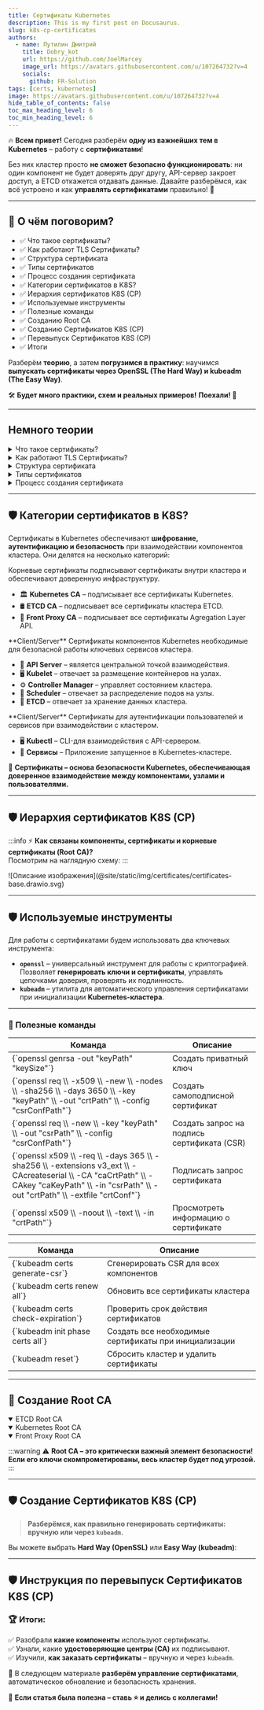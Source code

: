 ```yaml
---
title: Сертификаты Kubernetes
description: This is my first post on Docusaurus.
slug: k8s-cp-certificates
authors:
  - name: Путилин Дмитрий
    title: Dobry_kot
    url: https://github.com/JoelMarcey
    image_url: https://avatars.githubusercontent.com/u/107264732?v=4
    socials:
      github: FR-Solution
tags: [certs, kubernetes]
image: https://avatars.githubusercontent.com/u/107264732?v=4
hide_table_of_contents: false
toc_max_heading_level: 6
toc_min_heading_level: 6
---
```






🔥 **Всем привет!** Сегодня разберём **одну из важнейших тем в Kubernetes** – работу с **сертификатами**!  

Без них кластер просто **не сможет безопасно функционировать**: ни один компонент не будет доверять друг другу, API-сервер закроет доступ, а ETCD откажется отдавать данные. Давайте разберёмся, как всё устроено и как **управлять сертификатами** правильно! 🚀  

---

## 📌 О чём поговорим?
- ✅ Что такое сертификаты?
- ✅ Как работают TLS Сертификаты?
- ✅ Структура сертификата
- ✅ Типы сертификатов
- ✅ Процесс создания сертификата
- ✅ Категории cертификатов в K8S?
- ✅ Иерархия сертификатов K8S (CP)
- ✅ Используемые инструменты
- ✅ Полезные команды
- ✅ Созданию Root CA 
- ✅ Созданию Сертификатов K8S (CP)
- ✅ Перевыпуск Сертификатов K8S (CP)
- ✅ Итоги

Разберём **теорию**, а затем **погрузимся в практику**: научимся **выпускать сертификаты через OpenSSL (The Hard Way) и kubeadm (The Easy Way)**.  

🛠️ **Будет много практики, схем и реальных примеров!** **Поехали! 🚀**


<!-- truncate -->

---

## Немного теории

<details close>
  <summary>Что такое сертификаты?</summary>
  <CertificatesAbout/>
</details>

<details close>
  <summary>Как работают TLS Сертификаты?</summary>
  <CertificatesHowItWork/>
</details>

<details close>
  <summary>Структура сертификата</summary>
  <CertificatesStructure/>
</details>

<details close>
  <summary>Типы сертификатов</summary>
  <CertificatesTypes/>
</details>

<details close>
  <summary>Процесс создания сертификата</summary>
  <CertificatesWorkflow/>
</details>

---

## 🛡️ Категории cертификатов в K8S?

Сертификаты в Kubernetes обеспечивают **шифрование, аутентификацию и безопасность** при взаимодействии компонентов кластера. Они делятся на несколько категорий:

<Tabs groupId="cert-types">
  <TabItem value="root-ca" label="🔑 Root CA">
    <p>Корневые сертификаты подписывают сертификаты внутри кластера и обеспечивают доверенную инфраструктуру.</p>
    <ul>
      <li>🏛️ <strong>Kubernetes CA</strong> – подписывает все сертификаты Kubernetes.</li>
      <li>🛢️ <strong>ETCD CA</strong> – подписывает все сертификаты кластера ETCD.</li>
      <li>📡 <strong>Front Proxy CA</strong> – подписывает все сертификаты Agregation Layer API.</li>
    </ul>
  </TabItem>

  <TabItem value="components" label="⚙️ Управляющий контур">
    <p>**Client/Server** Сертификаты компонентов Kubernetes необходимые для безопасной работы ключевых сервисов кластера.</p>
    <ul>
      <li>🔐 <strong>API Server</strong> – является центральной точкой взаимодействия.</li>
      <li>🖥️ <strong>Kubelet</strong> – отвечает за размещение контейнеров на узлах.</li>
      <li>⚙️ <strong>Controller Manager</strong> – управляет состоянием кластера.</li>
      <li>📌 <strong>Scheduler</strong> – отвечает за распределение подов на узлы.</li>
      <li>💾 <strong>ETCD</strong> – отвечает за хранение данных кластера.</li>
    </ul>
  </TabItem>

  <TabItem value="users" label="👤 Сертификаты пользователей">
    <p>**Client/Server** Сертификаты для аутентификации пользователей и сервисов при взаимодействии с кластером.</p>
    <ul>
      <li>🖥️ <strong>Kubectl</strong> – CLI-для взаимодействия с API-сервером.</li>
      <li>🔄 <strong>Сервисы</strong> – Приложение запущенное в Kubernetes-кластере.</li>
    </ul>
  </TabItem>
</Tabs>

📌 **Сертификаты – основа безопасности Kubernetes, обеспечивающая доверенное взаимодействие между компонентами, узлами и пользователями.**

---

## 🛡️ Иерархия сертификатов K8S (CP)

:::info
⚡ **Как связаны компоненты, сертификаты и корневые сертификаты (Root CA)?**  
Посмотрим на наглядную схему:
:::

<div className="center">
  ![Описание изображения](@site/static/img/certificates/certificates-base.drawio.svg)
</div>

---

## 🛡️ Используемые инструменты

Для работы с сертификатами будем использовать два ключевых инструмента:

- **`openssl`** – универсальный инструмент для работы с криптографией. Позволяет **генерировать ключи и сертификаты**, управлять цепочками доверия, проверять их подлинность.  
- **`kubeadm`** – утилита для автоматического управления сертификатами при инициализации **Kubernetes-кластера**.

---

### 🔧 Полезные команды  

<Tabs groupId="cert-tools">
  <TabItem value="openssl" label="🔐 OpenSSL">
    <table>
      <thead>
        <tr>
          <th>Команда</th>
          <th>Описание</th>
        </tr>
      </thead>
      <tbody>
        <tr>
          <td>
            <CodeBlock language="bash">
              {`openssl genrsa -out "keyPath" "keySize"`}
            </CodeBlock>
          </td>
          <td>Создать приватный ключ</td>
        </tr>
        <tr>
          <td>
            <CodeBlock language="bash">
              {`openssl req \\
    -x509 \\
    -new \\
    -nodes \\
    -sha256 \\
    -days 3650 \\
    -key "keyPath" \\
    -out "crtPath" \\
    -config "csrConfPath"`}
            </CodeBlock>
          </td>
          <td>Создать самоподписной сертификат</td>
        </tr>
        <tr>
          <td>
            <CodeBlock language="bash">
              {`openssl req \\
    -new \\
    -key "keyPath" \\
    -out "csrPath" \\
    -config "csrConfPath"`}
            </CodeBlock>
          </td>
          <td>Создать запрос на подпись сертификата (CSR)</td>
        </tr>
        <tr>
          <td>
            <CodeBlock language="bash">
              {`openssl x509 \\
    -req \\
    -days 365 \\
    -sha256 \\
    -extensions v3_ext \\
    -CAcreateserial \\
    -CA "caCrtPath" \\
    -CAkey "caKeyPath" \\
    -in "csrPath" \\
    -out "crtPath" \\
    -extfile "crtConf"`}
            </CodeBlock>
          </td>
          <td>Подписать запрос сертификата</td>
        </tr>
        <tr>
          <td>
            <CodeBlock language="bash">
              {`openssl x509 \\
    -noout \\
    -text \\
    -in "crtPath"`}
            </CodeBlock>
          </td>
          <td>Просмотреть информацию о сертификате</td>
        </tr>
      </tbody>
    </table>
  </TabItem>

  <TabItem value="kubeadm" label="🚀 Kubeadm">
    <table>
      <thead>
        <tr>
          <th>Команда</th>
          <th>Описание</th>
        </tr>
      </thead>
      <tbody>
        <tr>
          <td>
            <CodeBlock language="bash">
              {`kubeadm certs generate-csr`}
            </CodeBlock>
          </td>
          <td>Сгенерировать CSR для всех компонентов</td>
        </tr>
        <tr>
          <td>
            <CodeBlock language="bash">
              {`kubeadm certs renew all`}
            </CodeBlock>
          </td>
          <td>Обновить все сертификаты кластера</td>
        </tr>
        <tr>
          <td>
            <CodeBlock language="bash">
              {`kubeadm certs check-expiration`}
            </CodeBlock>
          </td>
          <td>Проверить срок действия сертификатов</td>
        </tr>
        <tr>
          <td>
            <CodeBlock language="bash">
              {`kubeadm init phase certs all`}
            </CodeBlock>
          </td>
          <td>Создать все необходимые сертификаты при инициализации</td>
        </tr>
        <tr>
          <td>
            <CodeBlock language="bash">
              {`kubeadm reset`}
            </CodeBlock>
          </td>
          <td>Сбросить кластер и удалить сертификаты</td>
        </tr>
      </tbody>
    </table>
  </TabItem>
</Tabs>


---


## 📜 Создание Root CA  

<Tabs groupId="ca">
  <TabItem value='📂 ETCD'>
    <details open>
      <summary>ETCD Root CA</summary>
      <ETCDCACert />
    </details>
  </TabItem>
  <TabItem value='🛡️ Kubernetes'>
    <details open>
      <summary>Kubernetes Root CA</summary>
      <KubernetesCACert />
    </details>
  </TabItem>
  <TabItem value='🔗 Front Proxy'>
    <details open>
      <summary>Front Proxy Root CA</summary>
      <FrontProxyCACert />
    </details>
  </TabItem>
</Tabs>

:::warning
⚠️ **Root CA – это критически важный элемент безопасности! Если его ключи скомпрометированы, весь кластер будет под угрозой.**  
:::

---

## 🛡️ Создание Сертификатов K8S (CP)
> **Разберёмся, как правильно генерировать сертификаты: вручную или через `kubeadm`.**

Вы можете выбрать **Hard Way (OpenSSL)** или **Easy Way (kubeadm)**:

<Tabs groupId="certs">
  <TabItem value='📂 ETCD'>
    <ETCDCerts />
  </TabItem>

  <TabItem value='💻 Kubelet'>
    <KubeletCerts />
  </TabItem>

  <TabItem value='🔐 API'>
    <KubeAPICerts />
  </TabItem>

  <TabItem value='👤 Admin'>
    <AdminK8SCerts />
  </TabItem>

  <TabItem value='⚙️ Controllers'>
    <KubeControllersCerts />
  </TabItem>

  <TabItem value='📅 Scheduler'>
    <KubeSchedulerCerts />
  </TabItem>
</Tabs>

---

## 🛡️ Инструкция по перевыпуск Сертификатов K8S (CP)


### 🏆 Итоги:
✅ Разобрали **какие компоненты** используют сертификаты.  
✅ Узнали, какие **удостоверяющие центры (CA)** их подписывают.  
✅ Изучили, **как заказать сертификаты** – вручную и через `kubeadm`.  

📌 В следующем материале **разберём управление сертификатами**, автоматическое обновление и безопасность хранения.  

🚀 **Если статья была полезна – ставь ⭐ и делись с коллегами!**  